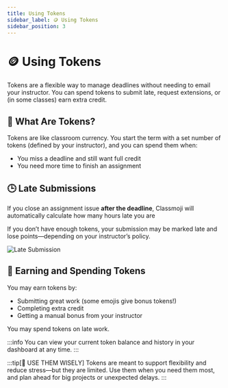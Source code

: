 ```yaml
---
title: Using Tokens
sidebar_label: 🪙 Using Tokens
sidebar_position: 3
---
```


# 🪙 Using Tokens

Tokens are a flexible way to manage deadlines without needing to email your instructor. You can spend tokens to submit late, request extensions, or (in some classes) earn extra credit.

## 🧾 What Are Tokens?

Tokens are like classroom currency. You start the term with a set number of tokens (defined by your instructor), and you can spend them when:

- You miss a deadline and still want full credit
- You need more time to finish an assignment

## 🕒 Late Submissions

If you close an assignment issue **after the deadline**, Classmoji will automatically calculate how many hours late you are

If you don’t have enough tokens, your submission may be marked late and lose points—depending on your instructor’s policy.

<img
  alt='Late Submission'
  className='rounded'
  src='/guide/student_tokens.png'
/>

## 🎁 Earning and Spending Tokens

You may earn tokens by:

- Submitting great work (some emojis give bonus tokens!)
- Completing extra credit
- Getting a manual bonus from your instructor

You may spend tokens on late work.

:::info
You can view your current token balance and history in your dashboard at any time.
:::

:::tip[🧠 USE THEM WISELY]
Tokens are meant to support flexibility and reduce stress—but they are limited. Use them when you need them most, and plan ahead for big projects or unexpected delays.
:::
